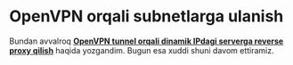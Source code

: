 
# OpenVPN orqali subnetlarga ulanish

Bundan avvalroq **[OpenVPN tunnel orqali dinamik IPdagi serverga reverse proxy qilish](https://devops-journey.uz/guides/network/dinamik-to-static)** haqida yozgandim. Bugun esa xuddi shuni davom ettiramiz. 
